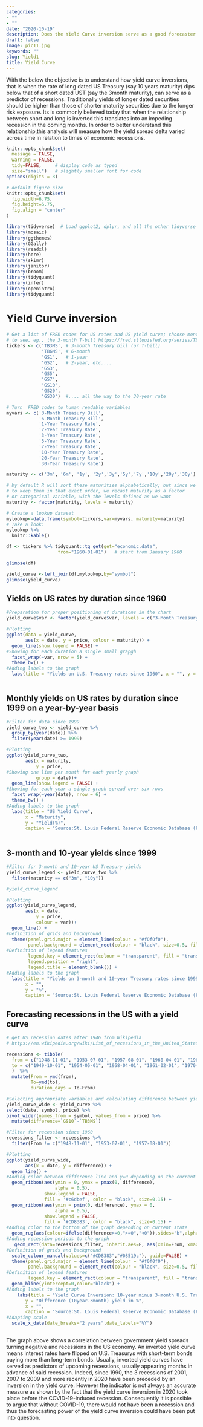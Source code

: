 ```yaml
---
categories:
- ""
- ""
date: "2020-10-19"
description: Does the Yield Curve inversion serve as a good forecaster of Recessions and to what extent?
draft: false
image: pic11.jpg
keywords: ""
slug: Yield1
title: Yield Curve
---
```


With the below the objective is to understand how yield curve inversions, that is when the rate of long dated US Treasury (say 10 years maturity) dips below that of a short dated UST (say the 3month maturity), can serve as a predictor of recessions. Traditionally yields of longer dated securities should be higher than those of shorter maturity securities due to the longer risk exposure. Its is commonly believed today that when the relationship between short and long is inverted this translates into an impeding recession in the coming months. In order to better understand this relationship,this analysis will measure how the yield spread delta varied across time in relation to times of economic recessions. 


```r
knitr::opts_chunk$set(
  message = FALSE, 
  warning = FALSE, 
  tidy=FALSE,     # display code as typed
  size="small")   # slightly smaller font for code
options(digits = 3)

# default figure size
knitr::opts_chunk$set(
  fig.width=6.75, 
  fig.height=6.75,
  fig.align = "center"
)
```


```r
library(tidyverse)  # Load ggplot2, dplyr, and all the other tidyverse packages
library(mosaic)
library(ggthemes)
library(GGally)
library(readxl)
library(here)
library(skimr)
library(janitor)
library(broom)
library(tidyquant)
library(infer)
library(openintro)
library(tidyquant)
```


# Yield Curve inversion

```r
# Get a list of FRED codes for US rates and US yield curve; choose monthly frequency
# to see, eg., the 3-month T-bill https://fred.stlouisfed.org/series/TB3MS
tickers <- c('TB3MS', # 3-month Treasury bill (or T-bill)
             'TB6MS', # 6-month
             'GS1',   # 1-year
             'GS2',   # 2-year, etc....
             'GS3',
             'GS5',
             'GS7',
             'GS10',
             'GS20',
             'GS30')  #.... all the way to the 30-year rate

# Turn  FRED codes to human readable variables
myvars <- c('3-Month Treasury Bill',
            '6-Month Treasury Bill',
            '1-Year Treasury Rate',
            '2-Year Treasury Rate',
            '3-Year Treasury Rate',
            '5-Year Treasury Rate',
            '7-Year Treasury Rate',
            '10-Year Treasury Rate',
            '20-Year Treasury Rate',
            '30-Year Treasury Rate')

maturity <- c('3m', '6m', '1y', '2y','3y','5y','7y','10y','20y','30y')

# by default R will sort these maturities alphabetically; but since we want
# to keep them in that exact order, we recast maturity as a factor 
# or categorical variable, with the levels defined as we want
maturity <- factor(maturity, levels = maturity)

# Create a lookup dataset
mylookup<-data.frame(symbol=tickers,var=myvars, maturity=maturity)
# Take a look:
mylookup %>% 
  knitr::kable()

df <- tickers %>% tidyquant::tq_get(get="economic.data", 
                   from="1960-01-01")   # start from January 1960

glimpse(df)
```


```r

yield_curve <-left_join(df,mylookup,by="symbol")
glimpse(yield_curve)
```

## Yields on US rates by duration since 1960

```r

#Preparation for proper positioning of durations in the chart
yield_curve$var <- factor(yield_curve$var, levels = c("3-Month Treasury Bill", "6-Month Treasury Bill", "1-Year Treasury Rate", "2-Year Treasury Rate", "3-Year Treasury Rate", "5-Year Treasury Rate", "7-Year Treasury Rate", "10-Year Treasury Rate", "20-Year Treasury Rate", "30-Year Treasury Rate"))

#Plotting
ggplot(data = yield_curve, 
       aes(x = date, y = price, colour = maturity)) +
  geom_line(show.legend = FALSE) + 
#Showing for each duration a single small grapgh
  facet_wrap(~var, nrow = 5) + 
  theme_bw() + 
#Adding labels to the graph
  labs(title = "Yields on U.S. Treasury rates since 1960", x = "", y = "%", caption = "Source:St. Louis Federal Reserve Economic Database (FRED)") 
  
```

## Monthly yields on US rates by duration since 1999 on a year-by-year basis

```r

#Filter for data since 1999
yield_curve_two <- yield_curve %>%
  group_by(year(date)) %>%
  filter(year(date) >= 1999)

#Plotting
ggplot(yield_curve_two, 
       aes(x = maturity, 
           y = price, 
#Showing one line per month for each yearly graph
           group = date))+ 
  geom_line(show.legend = FALSE) + 
#Showing for each year a single graph spread over six rows
  facet_wrap(~year(date), nrow = 6) + 
  theme_bw() + 
#Adding labels to the graph
  labs(title = "US Yield Curve", 
       x = "Maturity", 
       y = "Yield(%)", 
       caption = "Source:St. Louis Federal Reserve Economic Database (FRED)") 
  
```

## 3-month and 10-year yields since 1999

```r

#Filter for 3-month and 10-year US Treasury yields
yield_curve_legend <- yield_curve_two %>%
  filter(maturity == c("3m", "10y"))

#yield_curve_legend

#Plotting
ggplot(yield_curve_legend, 
       aes(x = date, 
           y = price, 
           colour = var))+ 
  geom_line() +
#Definition of grids and background
  theme(panel.grid.major = element_line(colour = "#f0f0f0"),
        panel.background = element_rect(colour = "black", size=0.5, fill = NA),
#Definition of legend features
        legend.key = element_rect(colour = "transparent", fill = "transparent"),
        legend.position = "right",
        legend.title = element_blank()) + 
#Adding labels to the graph
  labs(title = "Yields on 3-month and 10-year Treasury rates since 1999", 
       x = "", 
       y = "%", 
       caption = "Source:St. Louis Federal Reserve Economic Database (FRED)") 

```

## Forecasting recessions in the US with a yield curve
  
```r

# get US recession dates after 1946 from Wikipedia 
# https://en.wikipedia.org/wiki/List_of_recessions_in_the_United_States

recessions <- tibble(
  from = c("1948-11-01", "1953-07-01", "1957-08-01", "1960-04-01", "1969-12-01", "1973-11-01", "1980-01-01","1981-07-01", "1990-07-01", "2001-03-01", "2007-12-01"),  
  to = c("1949-10-01", "1954-05-01", "1958-04-01", "1961-02-01", "1970-11-01", "1975-03-01", "1980-07-01", "1982-11-01", "1991-03-01", "2001-11-01", "2009-06-01") 
  )  %>% 
  mutate(From = ymd(from), 
         To=ymd(to),
         duration_days = To-From)
```


```r

#Selecting appropriate variables and calculating difference between yields
yield_curve_wide <- yield_curve %>% 
select(date, symbol, price) %>% 
pivot_wider(names_from = symbol, values_from = price) %>%
  mutate(difference=`GS10`-`TB3MS`)

#Filter for recession since 1960
recessions_filter <- recessions %>%
  filter(From != c("1948-11-01", "1953-07-01", "1957-08-01"))

#Plotting
ggplot(yield_curve_wide, 
       aes(x = date, y = difference)) +
  geom_line() +
#Adding color between difference line and y=0 depending on the current state
  geom_ribbon(aes(ymin = 0, ymax = pmax(0, difference),
                  alpha = 0.5),
              show.legend = FALSE,
              fill = '#c6dbef', color = "black", size=0.15) +
  geom_ribbon(aes(ymin = pmin(0, difference), ymax = 0,
                  alpha = 0.5),
              show.legend = FALSE,
              fill = '#CD8383', color = "black", size=0.15) +
#Adding color to the bottom of the graph depending on current state
  geom_rug(aes(colour=ifelse(difference>=0,">=0","<0")),sides="b",alpha=0.5) + 
#Adding recession periods to the graph 
   geom_rect(data=recessions_filter, inherit.aes=F, aes(xmin=From, xmax=To, ymin=-Inf, ymax=+Inf), fill='grey', alpha=0.5) +
#Definition of grids and background
  scale_colour_manual(values=c("#CD8383","#08519c"), guide=FALSE) +
  theme(panel.grid.major = element_line(colour = "#f0f0f0"),
        panel.background = element_rect(colour = "black", size=0.5, fill = NA),
#Definition of legend features    
        legend.key = element_rect(colour = "transparent", fill = "transparent")) + 
  geom_hline(yintercept=0,color="black") +
#Adding labels to the graph
    labs(title = "Yield Curve Inversion: 10-year minus 3-month U.S. Treasury rates", subtitle="Difference in % points, monthly averages. \nShaded areas correspond to recessions",
       y = "Difference (10year-3month) yield in %", 
       x = "", 
       caption = "Source:St. Louis Federal Reserve Economic Database (FRED)") +
#Adapting scale
  scale_x_date(date_breaks="2 years",date_labels="%Y")
  
```
The graph above shows a correlation between government yield spreads turning negative and recessions in the US economy. An inverted yield curve means interest rates have flipped on U.S. Treasurys with short-term bonds paying more than long-term bonds. Usually, inverted yield curves have served as predictors of upcoming recessions, usually appearing months in advance of said recession. Indeed, since 1990, the 3 recessions of 2001, 2007 to 2009 and more recently in 2020 have been preceded by an inversion in the yield curve. However the indicator is not always an accurate measure as shown by the fact that the yield curve inversion in 2020 took place before the COVID-19-induced recession. Consequently it is possible to argue that without COVID-19, there would not have been a recession and thus the forecasting power of the yield curve inversion could have been put into question.



